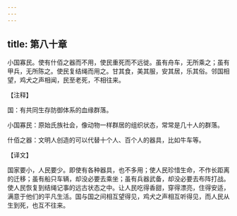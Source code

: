 ```yaml
---
---
---
```

title: 第八十章
---

小国寡民。使有什佰之器而不用，使民重死而不远徙。虽有舟车，无所乘之；虽有甲兵，无所陈之。使民复结绳而用之。甘其食，美其服，安其居，乐其俗。邻国相望，鸡犬之声相闻，民至老死，不相往来。

【注释】

国：有共同生存防御体系的血缘群落。

小国寡民：原始氏族社会，像动物一样群居的组织状态，常常是几十人的群落。

什佰之器：文明人创造的可以代替十个人、百个人的器具，比如牛车等。

【译文】

国家要小，人民要少。即使有各种器具，也不多用；使人民珍惜生命，不作长距离的迁移；虽有船只车辆，却没必要去乘坐；虽有兵器武备，却没必要去布阵打战。使人民恢复到结绳记事的远古状态之中。让人民吃得香甜，穿得漂亮，住得安适，满意于他们的平凡生活。国与国之间相互望得见，鸡犬之声相互听得见，而人民从生到死，也互不往来。